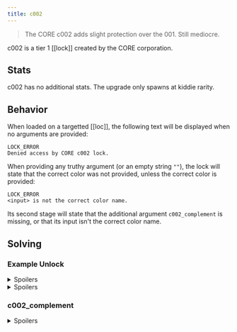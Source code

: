 ```yaml
---
title: c002
---
```


> The CORE c002 adds slight protection over the 001. Still mediocre.

c002 is a tier 1 [[lock]] created by the CORE corporation.

## Stats

c002 has no additional stats. The upgrade only spawns at kiddie rarity.

## Behavior

When loaded on a targetted [[loc]], the following text will be displayed when no arguments are provided:

```
LOCK_ERROR
Denied access by CORE c002 lock.
```

When providing any truthy argument (or an empty string `""`), the lock will state that the correct color was not provided, unless the correct color is provided:

```
LOCK_ERROR
<input> is not the correct color name.
```

Its second stage will state that the additional argument `c002_complement` is missing, or that its input isn't the correct color name.

## Solving

### Example Unlock

<details>
<summary>Spoilers</summary>
```
>>user.loc { c002: "lime", c002_complement: "purple" }
WARNING: BINMAT security shell inactive. Intelligent defense system offline.
LOCK_UNLOCKED
System <user> breached.
Connection terminated.
```
</details>

<details>
<summary>Spoilers</summary>

### c002

c002 will choose a random color from a list of the following 8 colors, as a string, for its solution:

- green
- lime
- yellow
- orange
- red
- purple
- blue
- cyan

</details>

### c002_complement

<details>
<summary>Spoilers</summary>

The c002_complement is the [complementary color](https://en.wikipedia.org/wiki/Complementary_color) for c002's solution color.

| c002   | c002_complement |
| :----- | :-------------: |
| green  |       red       |
| lime   |     purple      |
| yellow |      blue       |
| orange |      cyan       |
| red    |      green      |
| purple |      lime       |
| blue   |     yellow      |
| cyan   |     orange      |

</details>
